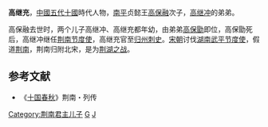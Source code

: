 '''高继充'''，[[中國|中國]][[五代十國|五代十國]]時代人物，[[南平|南平]]贞懿王[[高保融|高保融]]次子，[[高继冲|高继冲]]的弟弟。

高保融去世时，两个儿子高继冲、高继充都年幼，由弟弟[[高保勖|高保勖]]即位，高保勖死后，高继冲继任[[荆南节度使|荆南节度使]]，高继充官至[[归州|归州]][[刺史|刺史]]。[[宋朝|宋朝]]讨伐[[湖南|湖南]][[武平节度使|武平节度使]]，假道[[荆南|荆南]]，荆南归附北宋，是为[[荆湖之战|荆湖之战]]。

==参考文献==
*《[[十国春秋|十国春秋]]》荆南・列传 

[[Category:荆南君主儿子|Category:荆南君主儿子]]
[[Category:北宋官员|G]]
[[Category:高姓|J]]